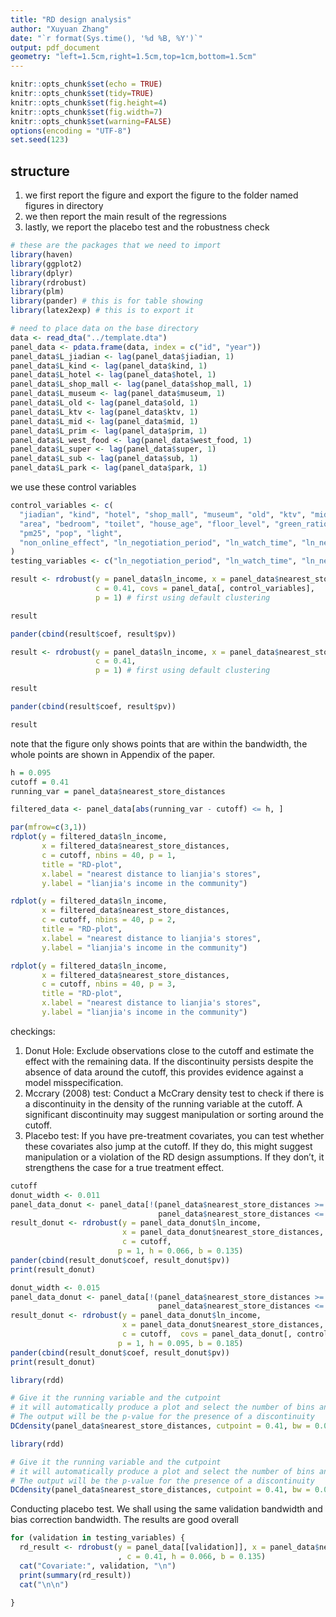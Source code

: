 ```yaml
---
title: "RD design analysis"
author: "Xuyuan Zhang"
date: "`r format(Sys.time(), '%d %B, %Y')`"
output: pdf_document
geometry: "left=1.5cm,right=1.5cm,top=1cm,bottom=1.5cm"
---
```



```r
knitr::opts_chunk$set(echo = TRUE)
knitr::opts_chunk$set(tidy=TRUE)
knitr::opts_chunk$set(fig.height=4)
knitr::opts_chunk$set(fig.width=7)
knitr::opts_chunk$set(warning=FALSE)
options(encoding = "UTF-8")
set.seed(123)
```

## structure

1. we first report the figure and export the figure to the folder named figures in directory
2. we then report the main result of the regressions
3. lastly, we report the placebo test and the robustness check

```r
# these are the packages that we need to import
library(haven)
library(ggplot2)
library(dplyr)
library(rdrobust)
library(plm)
library(pander) # this is for table showing
library(latex2exp) # this is to export it
```

```r
# need to place data on the base directory
data <- read_dta("../template.dta")
panel_data <- pdata.frame(data, index = c("id", "year"))
panel_data$L_jiadian <- lag(panel_data$jiadian, 1)
panel_data$L_kind <- lag(panel_data$kind, 1)
panel_data$L_hotel <- lag(panel_data$hotel, 1)
panel_data$L_shop_mall <- lag(panel_data$shop_mall, 1)
panel_data$L_museum <- lag(panel_data$museum, 1)
panel_data$L_old <- lag(panel_data$old, 1)
panel_data$L_ktv <- lag(panel_data$ktv, 1)
panel_data$L_mid <- lag(panel_data$mid, 1)
panel_data$L_prim <- lag(panel_data$prim, 1)
panel_data$L_west_food <- lag(panel_data$west_food, 1)
panel_data$L_super <- lag(panel_data$super, 1)
panel_data$L_sub <- lag(panel_data$sub, 1)
panel_data$L_park <- lag(panel_data$park, 1)
```

we use these control variables

```r
control_variables <- c(
  "jiadian", "kind", "hotel", "shop_mall", "museum", "old", "ktv", "mid", "prim", "west_food", "super", "sub", "park", 
  "area", "bedroom", "toilet", "house_age", "floor_level", "green_ratio", "total_building", "total_floor_number", "living_room", "elevator_ratio", "kitchen", "floor_ratio", "total_resident",
  "pm25", "pop", "light",
  "non_online_effect", "ln_negotiation_period", "ln_watch_time", "ln_nego_changes", "ln_lead", "ln_watch_people"
)
testing_variables <- c("ln_negotiation_period", "ln_watch_time", "ln_nego_changes", "ln_lead", "ln_watch_people", "ln_end_price")
```

```r
result <- rdrobust(y = panel_data$ln_income, x = panel_data$nearest_store_distances, 
                   c = 0.41, covs = panel_data[, control_variables],
                   p = 1) # first using default clustering
```

```r
result
```


```r
pander(cbind(result$coef, result$pv))
```



```r
result <- rdrobust(y = panel_data$ln_income, x = panel_data$nearest_store_distances, 
                   c = 0.41,
                   p = 1) # first using default clustering
```

```r
result
```


```r
pander(cbind(result$coef, result$pv))
```

```r
result
```

note that the figure only shows points that are within the bandwidth, the whole points are shown in Appendix of the paper.

```r
h = 0.095
cutoff = 0.41
running_var = panel_data$nearest_store_distances

filtered_data <- panel_data[abs(running_var - cutoff) <= h, ]

par(mfrow=c(3,1))
rdplot(y = filtered_data$ln_income, 
       x = filtered_data$nearest_store_distances, 
       c = cutoff, nbins = 40, p = 1,
       title = "RD-plot",
       x.label = "nearest distance to lianjia's stores",
       y.label = "lianjia's income in the community")

rdplot(y = filtered_data$ln_income, 
       x = filtered_data$nearest_store_distances, 
       c = cutoff, nbins = 40, p = 2,
       title = "RD-plot",
       x.label = "nearest distance to lianjia's stores",
       y.label = "lianjia's income in the community")

rdplot(y = filtered_data$ln_income, 
       x = filtered_data$nearest_store_distances, 
       c = cutoff, nbins = 40, p = 3,
       title = "RD-plot",
       x.label = "nearest distance to lianjia's stores",
       y.label = "lianjia's income in the community")
```

checkings:

1. Donut Hole: Exclude observations close to the cutoff and estimate the effect with the remaining data. If the discontinuity persists despite the absence of data around the cutoff, this provides evidence against a model misspecification.
2. Mccrary (2008) test: Conduct a McCrary density test to check if there is a discontinuity in the density of the running variable at the cutoff. A significant discontinuity may suggest manipulation or sorting around the cutoff.
3. Placebo test: If you have pre-treatment covariates, you can test whether these covariates also jump at the cutoff. If they do, this might suggest manipulation or a violation of the RD design assumptions. If they don’t, it strengthens the case for a true treatment effect.

```r
cutoff
donut_width <- 0.011
panel_data_donut <- panel_data[!(panel_data$nearest_store_distances >= (cutoff - donut_width) & 
                                 panel_data$nearest_store_distances <= (cutoff + donut_width)),]
result_donut <- rdrobust(y = panel_data_donut$ln_income, 
                         x = panel_data_donut$nearest_store_distances, 
                         c = cutoff,
                        p = 1, h = 0.066, b = 0.135)
pander(cbind(result_donut$coef, result_donut$pv))
print(result_donut)
```


```r
donut_width <- 0.015
panel_data_donut <- panel_data[!(panel_data$nearest_store_distances >= (cutoff - donut_width) & 
                                 panel_data$nearest_store_distances <= (cutoff + donut_width)),]
result_donut <- rdrobust(y = panel_data_donut$ln_income, 
                         x = panel_data_donut$nearest_store_distances, 
                         c = cutoff,  covs = panel_data_donut[, control_variables],
                        p = 1, h = 0.095, b = 0.185)
pander(cbind(result_donut$coef, result_donut$pv))
print(result_donut)
```

```r

library(rdd)

# Give it the running variable and the cutpoint
# it will automatically produce a plot and select the number of bins and the bandwidth
# The output will be the p-value for the presence of a discontinuity
DCdensity(panel_data$nearest_store_distances, cutpoint = 0.41, bw = 0.066, verbose = TRUE, plot = FALSE)
```


```r
library(rdd)

# Give it the running variable and the cutpoint
# it will automatically produce a plot and select the number of bins and the bandwidth
# The output will be the p-value for the presence of a discontinuity
DCdensity(panel_data$nearest_store_distances, cutpoint = 0.41, bw = 0.095, verbose = TRUE, plot = FALSE)
```

Conducting placebo test. We shall using the same validation bandwidth and bias correction bandwidth. The results are good overall

```r
for (validation in testing_variables) {
  rd_result <- rdrobust(y = panel_data[[validation]], x = panel_data$nearest_store_distances
                        , c = 0.41, h = 0.066, b = 0.135)
  cat("Covariate:", validation, "\n")
  print(summary(rd_result))
  cat("\n\n")
   
}
```


